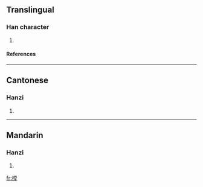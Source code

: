 ==Translingual==
===Han character===
{{Han char|rn=75|rad=木|as=11|sn=15|four=4991<sub>4</sub>|canj=木火月土 (DFBG)}}
# {{defn|Han|sort=木11}}
====References====
{{Han ref|kx=0550.100|dkj=15440|dj=0938.050|hdz=21279.030|uh=6A18|ud=27160|bh=E5E8|bd=58856}}

----
==Cantonese==
===Hanzi===
{{yue-hanzi|jyut=|y=tong4}}
# {{defn|Cantonese}}

----
==Mandarin==
===Hanzi===
{{cmn-hanzi|pin=[[táng]] ([[tang2]])|wg=t'ang<sup>2</sup>}}
# {{defn|Mandarin}}

[[fr:樘]]